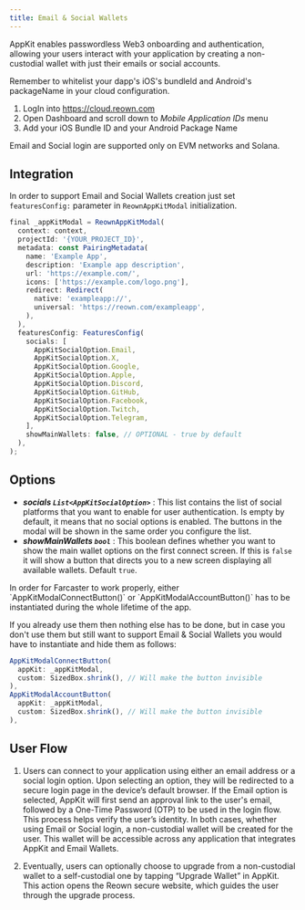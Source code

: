 ```yaml
---
title: Email & Social Wallets
---
```


AppKit enables passwordless Web3 onboarding and authentication, allowing your users interact with your application by creating a non-custodial wallet with just their emails or social accounts.

<Warning>
Remember to whitelist your dapp's iOS's bundleId and Android's packageName in your cloud configuration.

1. LogIn into https://cloud.reown.com
2. Open Dashboard and scroll down to _Mobile Application IDs_ menu
3. Add your iOS Bundle ID and your Android Package Name
</Warning>

<Note>
Email and Social login are supported only on EVM networks and Solana.
</Note>

## Integration

In order to support Email and Social Wallets creation just set `featuresConfig:` parameter in `ReownAppKitModal` initialization.

```javascript {14-27}
final _appKitModal = ReownAppKitModal(
  context: context,
  projectId: '{YOUR_PROJECT_ID}',
  metadata: const PairingMetadata(
    name: 'Example App',
    description: 'Example app description',
    url: 'https://example.com/',
    icons: ['https://example.com/logo.png'],
    redirect: Redirect(
      native: 'exampleapp://',
      universal: 'https://reown.com/exampleapp',
    ),
  ),
  featuresConfig: FeaturesConfig(
    socials: [
      AppKitSocialOption.Email,
      AppKitSocialOption.X,
      AppKitSocialOption.Google,
      AppKitSocialOption.Apple,
      AppKitSocialOption.Discord,
      AppKitSocialOption.GitHub,
      AppKitSocialOption.Facebook,
      AppKitSocialOption.Twitch,
      AppKitSocialOption.Telegram,
    ],
    showMainWallets: false, // OPTIONAL - true by default
  ),
);
```

## Options

- **_socials `List<AppKitSocialOption>`_** : This list contains the list of social platforms that you want to enable for user authentication. Is empty by default, it means that no social options is enabled. The buttons in the modal will be shown in the same order you configure the list.
- **_showMainWallets `bool`_** : This boolean defines whether you want to show the main wallet options on the first connect screen. If this is `false` it will show a button that directs you to a new screen displaying all available wallets. Default `true`.

<Info>
In order for Farcaster to work properly, either `AppKitModalConnectButton()` or `AppKitModalAccountButton()` has to be instantiated during the whole lifetime of the app.

If you already use them then nothing else has to be done, but in case you don't use them but still want to support Email & Social Wallets you would have to instantiate and hide them as follows:

```javascript
AppKitModalConnectButton(
  appKit: _appKitModal,
  custom: SizedBox.shrink(), // Will make the button invisible
),
AppKitModalAccountButton(
  appKit: _appKitModal,
  custom: SizedBox.shrink(), // Will make the button invisible
),
```
</Info>

## User Flow

1.	Users can connect to your application using either an email address or a social login option. Upon selecting an option, they will be redirected to a secure login page in the device’s default browser. If the Email option is selected, AppKit will first send an approval link to the user's email, followed by a One-Time Password (OTP) to be used in the login flow. This process helps verify the user’s identity. In both cases, whether using Email or Social login, a non-custodial wallet will be created for the user. This wallet will be accessible across any application that integrates AppKit and Email Wallets.

2.	Eventually, users can optionally choose to upgrade from a non-custodial wallet to a self-custodial one by tapping “Upgrade Wallet” in AppKit. This action opens the Reown secure website, which guides the user through the upgrade process.
